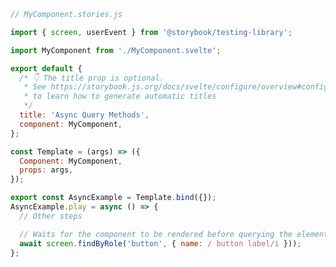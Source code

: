 ```js
// MyComponent.stories.js

import { screen, userEvent } from '@storybook/testing-library';

import MyComponent from './MyComponent.svelte';

export default {
  /* 👇 The title prop is optional.
   * See https://storybook.js.org/docs/svelte/configure/overview#configure-story-loading
   * to learn how to generate automatic titles
   */
  title: 'Async Query Methods',
  component: MyComponent,
};

const Template = (args) => ({
  Component: MyComponent,
  props: args,
});

export const AsyncExample = Template.bind({});
AsyncExample.play = async () => {
  // Other steps

  // Waits for the component to be rendered before querying the element
  await screen.findByRole('button', { name: / button label/i }));
};
```